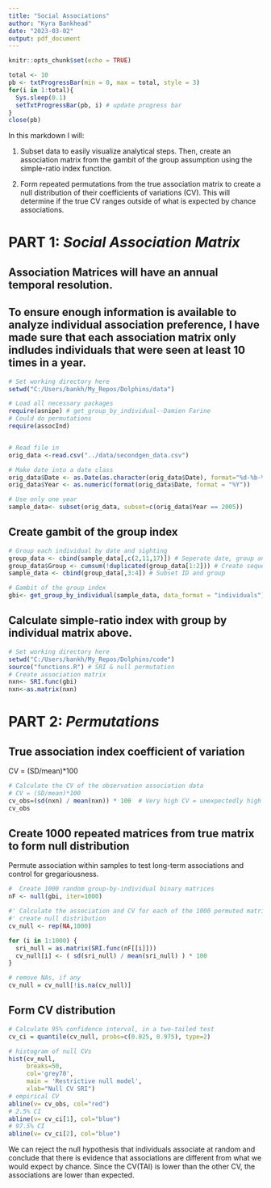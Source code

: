 ```yaml
---
title: "Social Associations"
author: "Kyra Bankhead"
date: "2023-03-02"
output: pdf_document
---
```


```r
knitr::opts_chunk$set(echo = TRUE)
```

```r
total <- 10
pb <- txtProgressBar(min = 0, max = total, style = 3)
for(i in 1:total){
  Sys.sleep(0.1)
  setTxtProgressBar(pb, i) # update progress bar
}
close(pb)
```


In this markdown I will:

1. Subset data to easily visualize analytical steps. Then, create an association matrix from the gambit of the group assumption using the simple-ratio index function.

2. Form repeated permutations from the true association matrix to create a null distribution of their coefficients of variations (CV). This will determine if the true CV ranges outside of what is expected by chance associations.


# PART 1: *Social Association Matrix*

## Association Matrices will have an annual temporal resolution.

## To ensure enough information is available to analyze individual association preference, I have made sure that each association matrix only indludes individuals that were seen at least 10 times in a year.

```r
# Set working directory here
setwd("C:/Users/bankh/My_Repos/Dolphins/data")

# Load all necessary packages
require(asnipe) # get_group_by_individual--Damien Farine
# Could do permutations
require(assocInd)


# Read file in
orig_data <-read.csv("../data/secondgen_data.csv")

# Make date into a date class
orig_data$Date <- as.Date(as.character(orig_data$Date), format="%d-%b-%y")
orig_data$Year <- as.numeric(format(orig_data$Date, format = "%Y"))

# Use only one year
sample_data<- subset(orig_data, subset=c(orig_data$Year == 2005))

```

## Create gambit of the group index

```r
# Group each individual by date and sighting
group_data <- cbind(sample_data[,c(2,11,17)]) # Seperate date, group and ID
group_data$Group <- cumsum(!duplicated(group_data[1:2])) # Create sequential group # by date
sample_data <- cbind(group_data[,3:4]) # Subset ID and group 

# Gambit of the group index
gbi<- get_group_by_individual(sample_data, data_format = "individuals")

```


## Calculate simple-ratio index with group by individual matrix above.

```r
# Set working directory here
setwd("C:/Users/bankh/My_Repos/Dolphins/code")
source("functions.R") # SRI & null permutation
# Create association matrix
nxn<- SRI.func(gbi)
nxn<-as.matrix(nxn)


```

# PART 2: *Permutations*

## True association index coefficient of variation
CV = (SD/mean)*100

```r
# Calculate the CV of the observation association data
# CV = (SD/mean)*100
cv_obs=(sd(nxn) / mean(nxn)) * 100  # Very high CV = unexpectedly high or low association indices in the empirical distribution
cv_obs

```

## Create 1000 repeated matrices from true matrix to form null distribution

Permute association within samples to test long-term associations and control for gregariousness.

```r

#  Create 1000 random group-by-individual binary matrices
nF <- null(gbi, iter=1000)

#' Calculate the association and CV for each of the 1000 permuted matrices to
#' create null distribution
cv_null <- rep(NA,1000)

for (i in 1:1000) {
  sri_null = as.matrix(SRI.func(nF[[i]]))
  cv_null[i] <- ( sd(sri_null) / mean(sri_null) ) * 100
}

# remove NAs, if any
cv_null = cv_null[!is.na(cv_null)]

```

## Form CV distribution

```r
# Calculate 95% confidence interval, in a two-tailed test
cv_ci = quantile(cv_null, probs=c(0.025, 0.975), type=2)

# histogram of null CVs
hist(cv_null, 
     breaks=50, 
     col='grey70',
     main = 'Restrictive null model',
     xlab="Null CV SRI")
# empirical CV
abline(v= cv_obs, col="red")
# 2.5% CI
abline(v= cv_ci[1], col="blue")
# 97.5% CI
abline(v= cv_ci[2], col="blue")
```

We can reject the null hypothesis that individuals associate at random and conclude that there is evidence that associations are different from what we would expect by chance. Since the CV(TAI) is lower than the other CV, the associations are lower than expected.

